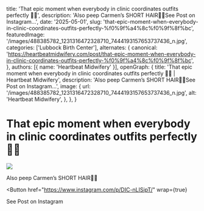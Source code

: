  title: 'That epic moment when everybody in clinic coordinates outfits perfectly 🤌🏼',
  description: 'Also peep Carmen’s SHORT HAIR🥹😍See Post on Instagram...',
  date: '2025-05-01',
  slug: 'that-epic-moment-when-everybody-in-clinic-coordinates-outfits-perfectly-%f0%9f%a4%8c%f0%9f%8f%bc',
  featuredImage: '/images/488385782_1231316472328710_7444193157653737436_n.jpg',
  categories: ['Lubbock Birth Center'],
  alternates: {
    canonical: 'https://heartbeatmidwifery.com/post/that-epic-moment-when-everybody-in-clinic-coordinates-outfits-perfectly-%f0%9f%a4%8c%f0%9f%8f%bc',
  },
  authors: [{ name: 'Heartbeat Midwifery' }],
  openGraph: {
    title: 'That epic moment when everybody in clinic coordinates outfits perfectly 🤌🏼 | Heartbeat Midwifery',
    description: 'Also peep Carmen’s SHORT HAIR🥹😍See Post on Instagram...',
    image: {
      url: '/images/488385782_1231316472328710_7444193157653737436_n.jpg',
      alt: 'Heartbeat Midwifery',
    },
  },
}


# That epic moment when everybody in clinic coordinates outfits perfectly 🤌🏼

<Image
  src="/images/488385782_1231316472328710_7444193157653737436_n.jpg"
  size="large"
  wrap={true}
/>

Also peep Carmen’s SHORT HAIR🥹😍

<Button
  href="https://www.instagram.com/p/DIC-nLISipT/"
  wrap={true}
>
  See Post on Instagram
</Button>
